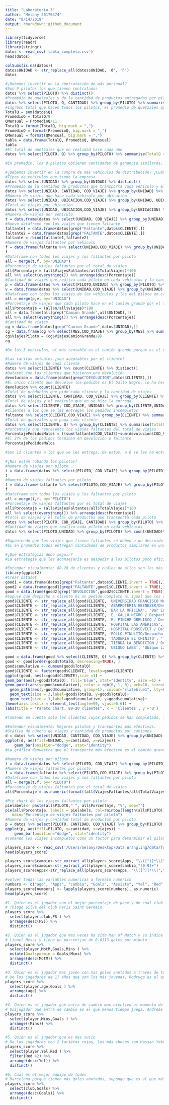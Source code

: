 ```yaml
---
title: "Laboratorio 3"
author: "Melany 20170474"
date: "8/14/2019"
output: rmarkdown::github_document
---
```


```r
library(tidyverse)
library(readr)
library(stringr)
datos <- read_csv('tabla_completa.csv')
head(datos)
```

```r
colSums(is.na(datos))
datos$UNIDAD <- str_replace_all(datos$UNIDAD, '�', 'ñ')
datos
```

```r
#¿Debemos invertir en la contratación de más personal?
#Son 9 pilotos los que tienen contratados
datos %>% select(PILOTO) %>% distinct() 
#Promedio de quetzales y de la cantidad de productos entregados por piloto
datos %>% select(PILOTO, Q, CANTIDAD) %>% group_by(PILOTO) %>% summarise(PromedioQ = mean(Q),PromedioCantidad = mean(CANTIDAD)) %>% arrange(desc(PromedioQ))
#Ingreso total que hacen todos los pilotos, el promedio de quetzales que hace cada uno y los quetzales que hacen cada uno al mes
TotalQ = sum(datos$Q)
PromedioQ = TotalQ/9
QMensual = PromedioQ/11
TotalQ = format(TotalQ, big.mark = ",")
PromedioQ = format(PromedioQ, big.mark = ",")
QMensual = format(QMensual, big.mark = ",")
tabla = data.frame(TotalQ, PromedioQ, QMensual)
tabla
#El total de quetzales que en realidad hace cada uno
datos %>% select(PILOTO, Q) %>% group_by(PILOTO) %>% summarise(TotalQ = sum(Q)) %>% arrange(desc(TotalQ)) 

#En promedio, los 9 pilotos obtienen cantidades de ganancia similares, al igual que la cantidad de productos que transportan. Según los ingresos totales de los viajes, en promedio cada piloto deberia de obtener un total Q66,500 anual, sin embargo la empresa debería de reconsiderar si las personas que hacen menos o una cantidad baja como Q58,000 deberia seguir trabajando en la empresa, suponiendo que no esta rindiendo las ganancias suficientes para la empresa. Por lo que se debería considerar la opción de contratar a una persona que sea eficiente y que pueda alcanzar los requerimientos de la empresa, es decir, que pueda hacer ganancias mayores al promedio, por ejemplo, el piloto que hace hasta Q77,000. Además, la empresa tendría que analizar si tener una ganancia promedio por piloto mensual de Q6,000 es suficiente para cubrir los costos y el salario del piloto, tomando en cuenta que el salario mínimo es de Q3,000. La única manera rentable de contratar a alguien es si se asegura que éste tendra un rendimiento mayor al promedio para mejorar los ingresos de la empresa.
```

```r
#¿Debemos invertir en la compra de más vehículos de distribución? ¿Cuántos y de que tipo?
#Tipos de vehículos que tiene la empresa
datos %>% select(UNIDAD) %>% group_by(UNIDAD) %>% distinct()
#Promedio de la cantidad de productos que transporta cada vehículo y el total de viajes que hace cada uno
datos %>% select(UNIDAD, CANTIDAD, COD_VIAJE) %>% group_by(UNIDAD) %>% summarise(PromedioCantidad = mean(CANTIDAD),viajes = n_distinct(COD_VIAJE)) %>% distinct()
#Número de viajes que hace cada vehículo por ubicación
datos %>% select(UNIDAD, UBICACION,COD_VIAJE) %>% group_by(UNIDAD, UBICACION) %>% summarise(viajes = n_distinct(COD_VIAJE)) %>% distinct()
#Total de viajes por ubicación
datos %>% select(UNIDAD, UBICACION,COD_VIAJE) %>% group_by(UBICACION) %>% summarise(viajes = n_distinct(COD_VIAJE)) %>% distinct()
#Numero de viajes por vehículo
t = data.frame(datos %>% select(UNIDAD, COD_VIAJE) %>% group_by(UNIDAD) %>% summarise(TotalViajes = n_distinct(COD_VIAJE)) %>% arrange(desc(TotalViajes)))
#Nuevo dataframe con los viajes que tienen faltante
faltante1 = data.frame(datos[grep("Faltante",datos$CLIENTE),])
faltante2 = data.frame(datos[grep("FALTANTE",datos$CLIENTE),])
faltante = rbind(faltante1,faltante2)
#Numero de viajes faltantes por vehículo
f = data.frame(faltante %>% select(UNIDAD,COD_VIAJE) %>% group_by(UNIDAD) %>% summarise(ViajesFaltantes = n_distinct(COD_VIAJE)) %>% arrange(desc(ViajesFaltantes)))
f
#Dataframe con todos los viajes y los faltantes por piloto
all = merge(t,f, by="UNIDAD")
#Porcentaje de viajes faltantes por el total de viajes
all$Porcentaje = (all$ViajesFaltantes/all$TotalViajes)*100
all %>% select(everything()) %>% arrange(desc(Porcentaje))
#Cantidad de viajes que realiza cada piloto en cada vehículos y la cantidad de viajes que se hace en total en cada vehículo
p = data.frame(datos %>% select(PILOTO,UNIDAD) %>% group_by(PILOTO) %>% count(UNIDAD)%>% distinct())
v = data.frame(datos %>% select(UNIDAD,COD_VIAJE) %>% group_by(UNIDAD) %>% summarise(viajes = n_distinct(COD_VIAJE))%>% distinct())
#Dataframe con todos los viajes de los vehículos y los del piloto en cada vehículo
all = merge(p,v, by="UNIDAD")
#Porcentaje de viajes que cada piloto hace en el camión grande por el total de viajes
all$Porcentaje = (all$n/all$viajes)*100
all = data.frame(all[grep("Camion Grande",all$UNIDAD),])
all %>% select(everything()) %>% arrange(desc(Porcentaje))
#Cantidad de viajes 
cg = data.frame(datos[grep("Camion Grande",datos$UNIDAD),])
cg = data.frame(cg %>% select(MES,COD_VIAJE) %>% group_by(MES) %>% summarise(ViajesCamionGrande = n_distinct(COD_VIAJE)) %>% distinct())
cg$ViajesPiloto = (cg$ViajesCamionGrande/9)
cg

#De los 3 vehículos, el más rentable es el camión grande porque es el que más viajes hace y el que más productos transporta en promedio. El camión grande y el panel transporta más a la ubicación 76001 y el camión pequeño va más al 76002. Sin embargo, la ubicación a la que más entregan es el 76002. El camión grande es el que tiene un mayor porcentaje de faltantes, esto podría ser culpa del piloto y no del vehículo. Aún asi, el camión grande es el más rentable porque sus números duplican a los del camión pequeño que a su vez, duplican los del panel. Debido a la cantidad de productos que pueden transportar, el mejor vehículo para invertir es el camión grande. Suponiendo que se tiene un camión grande por cada piloto (ya que no se sabe exactamente cuantos tiene la empresa de cada vehículo), la cantidad de camiones a comprar depende de si se contrata pilotos nuevos o si los pedidos aumentan para ese vehículo. Ya que, si mensual cada piloto haría de 10 a 13 viajes y los viajes son muy largos, es necesario que cada uno tenga un camión para poder hacer todas las entregas.
```

```r
#Las tarifas actuales ¿son aceptables por el cliente?
#Número de viajes de cada cliente
datos %>% select(CLIENTE) %>% count(CLIENTE) %>% distinct() 
#Dataset con los clientes que hicieron una devolución
devolucion = data.frame(datos[grep("DEVOLUCION",datos$CLIENTE),])
#El único cliente que devuelve los pedidos es El Gallo Negro, lo ha hecho 119 veces
devolucion %>% count(CLIENTE)
#Total de productos que pide cada cliente y la cantidad de viajes 
datos %>% select(CLIENTE, CANTIDAD, COD_VIAJE) %>% group_by(CLIENTE) %>% summarise(TotalCantidad = sum(CANTIDAD),viajes = n_distinct(COD_VIAJE)) %>% distinct() %>% arrange(desc(viajes))
#Total de viajes y el vehículo que en se hizo la entrega
datos %>% select(CLIENTE, COD_VIAJE, UNIDAD) %>% group_by(CLIENTE,UNIDAD) %>% summarise(viajes = n_distinct(COD_VIAJE)) %>% distinct() %>% arrange(desc(viajes))
#Clientes a los que se les entregan los pedidos incompletos
faltante %>% select(CLIENTE,COD_VIAJE) %>% group_by(CLIENTE) %>% summarise(viajes = n()) %>% arrange(desc(viajes))
#Total de quetzales que paga cada cliente
datos %>% select(CLIENTE, Q) %>% group_by(CLIENTE) %>% summarise(TotalQ = sum(Q)) %>% distinct() %>% arrange(desc(TotalQ))
#Porcentaje que representa los viajes faltantes del total de viajes
PorcentajePedidosMalos = ((sum(faltante$COD_VIAJE)+sum(devolucion$COD_VIAJE))/sum(datos$COD_VIAJE))*100
#El 27% de los pedidos terminan en devolución o faltante
PorcentajePedidosMalos

#Son 12 clientes a los que se les entrega, de estos, a 6 se les ha entregado el pedido incompleto y solo El Gallo Negro ha devuelto los pedidos, por lo que, el seria un cliente que no esta de acuerdo con el servicio. La taqueria el chinito es el cliente que más pedidos hace, aún cuando los viajes faltantes hayan sido solo 31 menos de los completos, es el cliente que más dinero paga. El bar la oficina es el segundo que más pide, pero no esta entre los que más pagan. Más del 60% de los viajes se han entregado completos. Los hospitales son los que menos pedidos hacen y los que menos pagan, suponiendo que los demás viajes se entregó el pedido completo. Sin embargo, debido a que no son numeros muy bajos, significa que estan de acuerdo, pues si no les pareciera, dejarían de hacer pedidos con la empresa. En promedio cada cliente hace más de 100 pedidos anuales (9 pedidos mensuales), por lo que, se puede inferir que no tienen problemas con las tarifas. Sin embargo, se debería de analizar si los clientes a los que tienen faltantes estás infelices porque en la mayoría de los casos, los pedidos incompletos son mayores a los completos.
```

```r
#¿Nos están robando los pilotos?
#Numero de viajes por piloto
t = data.frame(datos %>% select(PILOTO, COD_VIAJE) %>% group_by(PILOTO) %>% summarise(TotalViajes = n_distinct(COD_VIAJE)) %>% arrange(desc(TotalViajes)))
t
#Numero de viajes faltantes por piloto
f = data.frame(faltante %>% select(PILOTO,COD_VIAJE) %>% group_by(PILOTO) %>% summarise(ViajesFaltantes = n_distinct(COD_VIAJE)) %>% arrange(desc(ViajesFaltantes)))
f
#Dataframe con todos los viajes y los faltantes por piloto
all = merge(t,f, by="PILOTO")
#Porcentaje de viajes faltantes por el total de viajes
all$Porcentaje = (all$ViajesFaltantes/all$TotalViajes)*100
all %>% select(everything()) %>% arrange(desc(Porcentaje))
#Total de viajes y el total de productos que transporta cada piloto
datos %>% select(PILOTO, COD_VIAJE, CANTIDAD) %>% group_by(PILOTO) %>% summarise(Totalviajes = n_distinct(COD_VIAJE), TotalCantidad = format(sum(CANTIDAD),big.mark = ",")) %>% arrange(desc(Totalviajes))
#Cantidad de viajes que realiza cada piloto en cada vehículos
datos %>% select(PILOTO,UNIDAD) %>% group_by(PILOTO) %>% count(UNIDAD)%>% distinct()

#Suponiendo que los viajes que tienen faltantes se deben a un descuido del piloto, se puede observar que Ismael tiene más faltantes en porcentaje al total de viajes que realiza, lo que podría indicar que le está robando a la empresa. Además, Juan también tiene un número de faltantes muy alto sobre el total de viajes, y es el piloto que menos viajes hace, menos productos transporta y el que menos viajes hace con el camión grande. Esto podría deberse a que no se le tiene la confianza suficiente de hacer más viajes con más productos y en el vehículo más rentable, porque podría ser el culpable de tantos casos faltantes. Sin embargo, Ismael es el que más productos entrega en menos viajes, por lo que se debería de analizar si esos productos si se estas entregando o hay alguna falla en este registro.
#Si en promedio todos entregan cantidades de productos similares en una cantidad de viajes similares, otro factor que podría indicar si le estan robando a la empresa es la cantidad entregada dependiendo de la cantidad de viajes. Felipe es el que hace más viajes, pero entrega menos productos. Esto significa que Felipe podría estar robando los productos. Sin embargo, el porcentaje de faltantes de Felipe es muy bajo como para poder inferir que este robando.
```

```r
#¿Qué estrategias debo seguir?
#La estrategia que les aconsejaría es despedir a los pilotos poco eficientes y contratar a personas que garanticen el crecimiento de las ganancias de la empresa, la cual conlleva mejorar la entrega de los pedidos sin faltas y así obtener más clientes. Mejorar la disponibilidad de camiones al analizar si les conviene más tener camiones grandes porque son más eficientes y permiten llevar más productos en menos viajes, y solo tener pocos camiones pequeños para pedidos de pocos productos o de localizaciones donde no entra un camión grande o dejarlo como estaban y solo agregar más camiones grandes. Debería de implementarse un sistema para medir la calidad de la entrega y así disminuir las entregas faltantes o las devoluciones, dando incentivos a los pilotos con mejor rendimiento, de esta manera se podrán asegurar de dar el mejor servicios y de obtener la lealtad de sus clientes.
```

```r
#Entender visualmente: 80-20 de clientes y cuáles de ellos son los más importantes
library(ggplot2)
#Crear dataset
good1 = data.frame(datos[grep("Faltante",datos$CLIENTE,invert = TRUE),])
good2 = data.frame(good1[grep("FALTANTE",good1$CLIENTE,invert = TRUE),])
good = data.frame(good2[grep("DEVOLUCION",good2$CLIENTE,invert = TRUE),])
#Supuse que despacho a cliente es un pedido completo al igual que los que solo tienen el nombre del cliente
good$CLIENTE <- str_replace_all(good$CLIENTE, 'UNIVERSIDAD FRANCISCO MARROQUIN/Despacho a cliente', 'UFM')
good$CLIENTE <- str_replace_all(good$CLIENTE, 'ABARROTERIA EBENEZER/Despacho a cliente', 'Abarroteria Ebenezer')
good$CLIENTE <- str_replace_all(good$CLIENTE, 'BAR LA OFICINA', 'Bar La Oficina')
good$CLIENTE <- str_replace_all(good$CLIENTE, 'EL GALLO NEGRO / Despacho a cliente', 'El Gallo Negro')
good$CLIENTE <- str_replace_all(good$CLIENTE, 'EL PINCHE OBELISCO / Despacho a cliente', 'El Pinche Obelisco')
good$CLIENTE <- str_replace_all(good$CLIENTE, 'HOSPITAL LAS AMERICAS', 'Hospital Las Américas')
good$CLIENTE <- str_replace_all(good$CLIENTE, 'HOSPITAL ROOSEVELT / Despacho a cliente', 'Hospital Roosvelt')
good$CLIENTE <- str_replace_all(good$CLIENTE, 'POLLO PINULITO/Despacho a cliente', 'Pollo Pinulito')
good$CLIENTE <- str_replace_all(good$CLIENTE, 'TAQUERIA EL CHINITO', 'Taquería El Chinito')
good$CLIENTE <- str_replace_all(good$CLIENTE, 'TIENDA LA BENDICION / Despacho a cliente', 'Tienda la Bendición')
good$CLIENTE <- str_replace_all(good$CLIENTE, 'UBIQUO LABS', 'Ubiquo Labs')

good = data.frame(good %>% select(CLIENTE, Q) %>% group_by(CLIENTE) %>% summarise(TotalQ = sum(Q)) %>% arrange(desc(TotalQ)))
good <- good[order(good$TotalQ, decreasing=TRUE), ]
good$cumulative <- cumsum(good$TotalQ)
good$CLIENTE <- factor(good$CLIENTE, levels=good$CLIENTE)
ggplot(good, aes(x=good$CLIENTE),size =1) +
geom_bar(aes(y=good$TotalQ), fill='blue', stat="identity", size =1) +
geom_point(aes(y=good$cumulative), color = rgb(0, 1, 0), pch=16, size=0.5) +
  geom_path(aes(y=good$cumulative, group=1), colour="slateblue1", lty=6, size=1) +
  geom_text(size = 3,label=good$TotalQ, y=good$TotalQ)+
  geom_text(size = 3,label=good$cumulative, y=good$cumulative)+
theme(axis.text.x = element_text(angle=90, vjust=0.6)) +
labs(title = "Pareto Chart, 80-20 clientes", x = 'Clientes', y ='Q')

#Tomando en cuenta solo los clientes cuyos pedidos se han completado, los mejores clientes para la empresa son la taqueria el chinito, la universidad y la abarroteria ebenezer, pues son los clientes que más ha comprado en términos de dinero y que sobresalen. Se analizó la cantidad de quetzales porque si se analiza el número de viajes puede que el cliente haga más viajes de los que debería y no pague lo suficiente para cubrir el costo del viaje. El acumulado de todos los clientes es de Q366,821.25 anuales.
```

```r
#Entender visualmente: Mejores pilotos y transportes más efectivos.
#Gráfica de número de viajes y cantidad de productos por camiones
d = datos %>% select(UNIDAD, CANTIDAD, COD_VIAJE) %>% group_by(UNIDAD) %>% summarise(cantidad = sum(CANTIDAD), viajes = n_distinct(COD_VIAJE)) %>% distinct()
ggplot(d, aes(fill=UNIDAD, y=cantidad, x=viajes)) + 
    geom_bar(position="dodge", stat="identity")
#La gráfica demuestra que el transporte más efectivo es el camión grande porque es la unidad que transporta más productos y hace más viajes.

#Numero de viajes por piloto
t = data.frame(datos %>% select(PILOTO, COD_VIAJE) %>% group_by(PILOTO) %>% summarise(TotalViajes = n_distinct(COD_VIAJE)) %>% arrange(desc(TotalViajes)))
#Numero de viajes faltantes por piloto
f = data.frame(faltante %>% select(PILOTO,COD_VIAJE) %>% group_by(PILOTO) %>% summarise(ViajesFaltantes = n_distinct(COD_VIAJE)) %>% arrange(desc(ViajesFaltantes)))
#Dataframe con todos los viajes y los faltantes por piloto
all = merge(t,f, by="PILOTO")
#Porcentaje de viajes faltantes por el total de viajes
all$Porcentaje = as.numeric(format((all$ViajesFaltantes/all$TotalViajes)*100, digits = 4))

#Pie chart de los viajes faltantes por piloto
pielabels<- paste(all$PILOTO," ", all$Porcentaje, "%", sep="")
pie(all$Porcentaje, labels = pielabels, col=rainbow(length(all$PILOTO)),
   main="Porcentaje de viajes faltantes por piloto")
#Número de viajes y cantidad total de productos por piloto
p = datos %>% select(PILOTO, CANTIDAD, COD_VIAJE) %>% group_by(PILOTO) %>% summarise(cantidad = sum(CANTIDAD), viajes = n_distinct(COD_VIAJE)) %>% distinct()
ggplot(p, aes(fill=PILOTO, y=cantidad, x=viajes)) + 
    geom_bar(position="dodge", stat="identity")
#Tomando los viajes incompletos como un factor para determinar el piloto más eficiente, según el pie chart, el mejor piloto es Luis Jaime porque tiene el porcentaje más bajo de viajes faltantes respecto al total de sus viajes. Pero si tomamos en cuenta el número de viajes que hace y la cantidad que transporta, el mejor es Fernando, esto significa que a él se le da la confianza de tener más viajes con más producto. En este caso, el que menos viajes hace pero entrega más productos es Ismael, pero como se mencionó anteriormente, es extraño que él tenga el tenga porcentaje de faltantes más alto, por lo que se debería de analizar esta situación.
```

```r
players_score <- read_csv('/Users/melany/Desktop/Data Wrangling/data/football-world-cup-2018-dataset/Players_Score.csv')
head(players_score)

players_score$cambio<-str_extract_all(players_score$Apps, "\\([^)]*\\)","")
players_score$cambio<-str_extract_all(players_score$cambio,"[0-9]+")
players_score$Apps<-str_replace_all(players_score$Apps, "\\([^)]*\\)","")

#volver todas las variables numericas a formato numerico
numbers <- c("age", "Apps", "cambio", "Goals", "Assists", "Yel", "Red", "SpG", "PS", "AerialsWon", "MotM", "Rating")
players_score[numbers] <- lapply(players_score[numbers], as.numeric)
head(players_score)

#1. Quien es el jugador con el mejor porcentaje de pase y de cual club es
# Thiago Silva del club Paris Saint Germain
players_score %>% 
  select(player,club,PS ) %>% 
  arrange(desc(PS)) %>% 
  distinct() 
```

```r
#2. Quien es el jugador que mas veces ha sido Man of Match y su indice de goles por minuto
# Lionel Messi y tiene un porcentjae de 0.0113 goles por minuto
players_score %>% 
  select(player,MotM,Goals,Mins ) %>% 
  mutate(Goalspermin = Goals/Mins) %>% 
  arrange(desc(MotM)) %>% 
  distinct()
```

```r
#3. Quien es el jugador mas joven con mas goles anotados a traves de todo el set de datos
# De los jugadores de 17 años que son los más jovenes, Rodrygo es el que más goles ha anotado. 
players_score %>% 
  select(player,age,Goals ) %>% 
  arrange(age) %>% 
  distinct()
```

```r
#4. Quien es el jugador que entra de cambio mas efectivo al momento de anotar goles
# Unijugador que entra de cambio es el que menos tiempo juega. Andreas Cornelius es el que entra de cambio y anota 2 goles.
players_score %>% 
  select(player,Mins,Goals ) %>% 
  arrange((Mins)) %>% 
  distinct()
```

```r
#5. Quien es el jugador que es mas sucio
# De los jugadores con 2 tarjetas rojas, los más shucos son Hassan Yebda y Dusko Tosic porque tienen más tarjetas amarillas
players_score %>% 
  select(player,Yel,Red ) %>% 
  filter(Red >2) %>% 
  arrange(desc(Yel)) %>% 
  distinct()
```

```r
#6. Cual es el mejor equipo de todos
# Barcelona porque tienen más goles anotados, supongo que es el que más gana
players_score %>% 
  select(club,Goals) %>% 
  arrange(desc(Goals)) %>% 
  distinct()
```

